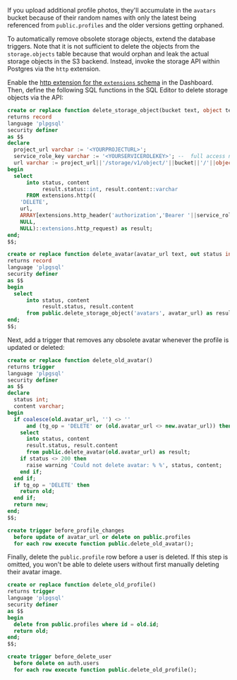 If you upload additional profile photos, they'll accumulate
in the `avatars` bucket because of their random names with only the latest being referenced
from `public.profiles` and the older versions getting orphaned.

To automatically remove obsolete storage objects, extend the database
triggers. Note that it is not sufficient to delete the objects from the
`storage.objects` table because that would orphan and leak the actual storage objects in
the S3 backend. Instead, invoke the storage API within Postgres via the `http` extension. 

Enable the [http extension for the `extensions` schema](https://app.supabase.com/project/_/database/extensions) in the Dashboard.
Then, define the following SQL functions in the SQL Editor to delete
storage objects via the API:

```SQL
create or replace function delete_storage_object(bucket text, object text, out status int, out content varchar)
returns record
language 'plpgsql'
security definer
as $$
declare
  project_url varchar := '<YOURPROJECTURL>';
  service_role_key varchar := '<YOURSERVICEROLEKEY>'; --  full access needed
  url varchar := project_url||'/storage/v1/object/'||bucket||'/'||object;
begin
  select
      into status, content
           result.status::int, result.content::varchar
      FROM extensions.http((
    'DELETE',
    url,
    ARRAY[extensions.http_header('authorization','Bearer '||service_role_key)],
    NULL,
    NULL)::extensions.http_request) as result;
end;
$$;

create or replace function delete_avatar(avatar_url text, out status int, out content varchar)
returns record
language 'plpgsql'
security definer
as $$
begin
  select
      into status, content
           result.status, result.content
      from public.delete_storage_object('avatars', avatar_url) as result;
end;
$$;

```

Next, add a trigger that removes any obsolete avatar whenever the
profile is updated or deleted:

```SQL
create or replace function delete_old_avatar()
returns trigger
language 'plpgsql'
security definer
as $$
declare
  status int;
  content varchar;
begin
  if coalesce(old.avatar_url, '') <> ''
      and (tg_op = 'DELETE' or (old.avatar_url <> new.avatar_url)) then
    select
      into status, content
      result.status, result.content
      from public.delete_avatar(old.avatar_url) as result;
    if status <> 200 then
      raise warning 'Could not delete avatar: % %', status, content;
    end if;
  end if;
  if tg_op = 'DELETE' then
    return old;
  end if;
  return new;
end;
$$;

create trigger before_profile_changes
  before update of avatar_url or delete on public.profiles
  for each row execute function public.delete_old_avatar();

```

Finally, delete the `public.profile` row before a user is deleted.
If this step is omitted, you won't be able to delete users without
first manually deleting their avatar image.

```SQL
create or replace function delete_old_profile()
returns trigger
language 'plpgsql'
security definer
as $$
begin
  delete from public.profiles where id = old.id;
  return old;
end;
$$;

create trigger before_delete_user
  before delete on auth.users
  for each row execute function public.delete_old_profile();

```
